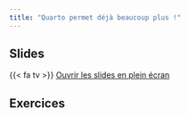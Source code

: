 ```yaml
---
title: "Quarto permet déjà beaucoup plus !"
---
```


## Slides

{{< fa tv >}} [Ouvrir les slides en plein écran]()

## Exercices

